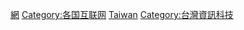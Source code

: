 {{Catmore}}

[[Category:臺灣電信|網]]
[[Category:各国互联网|Category:各国互联网]]
[[Category:亚洲各国互联网|Taiwan]]
[[Category:台灣資訊科技|Category:台灣資訊科技]]